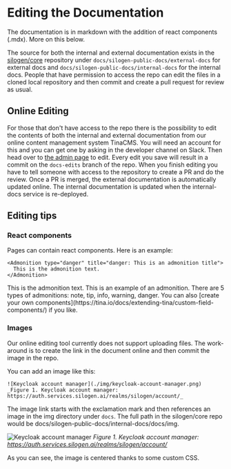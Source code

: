 # Editing the Documentation

The documentation is in markdown with the addition of react components (.mdx). More on this below.

The source for both the internal and external documentation exists in the
[silogen/core](https://github.com/silogen/core) repository under `docs/silogen-public-docs/external-docs`
for external docs and `docs/silogen-public-docs/internal-docs` for the internal docs.
People that have permission to access the repo can edit the files in a cloned local repository and then commit
and create a pull request for review as usual.

## Online Editing

For those that don't have access to the repo there is the possibility
to edit the contents of both the internal and external documentation from our online content management system
TinaCMS. You will need an account
for this and you can get one by asking in the developer channel on Slack. Then head over to
[the admin page](https://internal-docs.services.silogen.ai/admin) to edit. Every edit you save will result in a
commit on the `docs-edits` branch of the repo. When you finish editing you have to tell someone with access
to the repository to create a PR and do the review. Once a PR is merged, the external documentation is automatically
updated online. The internal documentation is updated when the internal-docs service is re-deployed.

## Editing tips

### React components

Pages can contain react components. Here is an example:

```
<Admonition type="danger" title="danger: This is an admonition title">
  This is the admonition text.
</Admonition>
```

<Admonition type="danger" title="danger: This is an admonition title">
  This is the admonition text.
</Admonition>
This is an example of an admonition. There are 5 types of admonitions: note,
tip, info, warning, danger. You can also [create your own
components](https://tina.io/docs/extending-tina/custom-field-components/) if you
like.

### Images

<Admonition type="info" title="About images">
  Our online editing tool currently does not support uploading files. The
  work-around is to create the link in the document online and then commit the
  image in the repo.
</Admonition>

You can add an image like this:

```
![Keycloak account manager](./img/keycloak-account-manager.png)
_Figure 1. Keycloak account manager: https://auth.services.silogen.ai/realms/silogen/account/_
```

The image link starts with the exclamation mark and then references an image in the img directory under `docs`. The
full path in the silogen/core repo would be docs/silogen-public-docs/internal-docs/docs/img.

![Keycloak account manager](./img/keycloak-account-manager.png)
_Figure 1. Keycloak account manager: https://auth.services.silogen.ai/realms/silogen/account/_

As you can see, the image is centered thanks to some custom CSS.
